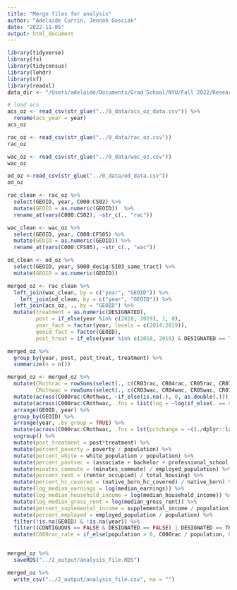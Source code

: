 ```yaml
---
title: "Merge files for analysis"
author: "Adelaide Currin, Jennah Gosciak"
date: "2022-11-05"
output: html_document
---
```


```r
library(tidyverse)
library(fs)
library(tidycensus)
library(lehdr)
library(sf)
library(readxl)
data_dir <- "/Users/adelaide/Documents/Grad School/NYU/Fall 2022/Research Methods/Project"
```

```r
# load acs
acs_oz <- read_csv(str_glue("../0_data/acs_oz_data.csv")) %>% 
  rename(acs_year = year)
acs_oz
```
```r
rac_oz <- read_csv(str_glue("../0_data/rac_oz.csv"))
rac_oz

wac_oz <- read_csv(str_glue("../0_data/wac_oz.csv"))
wac_oz

od_oz <-read_csv(str_glue("../0_data/od_data.csv"))
od_oz
```
```r
rac_clean <- rac_oz %>% 
  select(GEOID, year, C000:CS02) %>% 
  mutate(GEOID = as.numeric(GEOID))  %>% 
  rename_at(vars(C000:CS02), ~str_c(., "rac"))

wac_clean <- wac_oz %>% 
  select(GEOID, year, C000:CFS05) %>% 
  mutate(GEOID = as.numeric(GEOID)) %>% 
  rename_at(vars(C000:CFS05), ~str_c(., "wac"))

od_clean <- od_oz %>% 
  select(GEOID, year, S000_desig:SI03_same_tract) %>% 
  mutate(GEOID = as.numeric(GEOID))
```

```r
merged_oz <- rac_clean %>% 
  left_join(wac_clean, by = c("year", "GEOID")) %>% 
    left_join(od_clean, by = c("year", "GEOID")) %>% 
  left_join(acs_oz, ., by = "GEOID") %>% 
  mutate(treatment = as.numeric(DESIGNATED),
         post = if_else(year %in% c(2018, 2019), 1, 0),
         year_fact = factor(year, levels = c(2014:2019)),
         geoid_fact = factor(GEOID),
         post_treat = if_else(year %in% c(2018, 2019) & DESIGNATED == TRUE, 1, 0))

merged_oz %>% 
  group_by(year, post, post_treat, treatment) %>% 
  summarize(n = n())

merged_oz <- merged_oz %>% 
  mutate(CRothrac = rowSums(select(., c(CR03rac, CR04rac, CR05rac, CR07rac)), na.rm = T),
         CRothwac = rowSums(select(., c(CR03wac, CR04wac, CR05wac, CR07wac)), na.rm = T)) %>% 
  mutate(across(C000rac:CRothwac, ~if_else(is.na(.), 0, as.double(.)))) %>% 
  mutate(across(C000rac:CRothwac, .fns = list(log = ~log(if_else(. == 0, 1, as.double(.)))), .names = "{.col}_{.fn}"))  %>% 
  arrange(GEOID, year) %>% 
  group_by(GEOID) %>% 
  arrange(year, .by_group = TRUE) %>% 
  mutate(across(C000rac:CRothwac, .fns = lst(pctchange = ~((./dplyr::lag(.) - 1) * 100)), .names = "{.col}_{.fn}")) %>%
  ungroup() %>% 
  mutate(post_treatment = post*treatment) %>% 
  mutate(percent_poverty = poverty / population) %>% 
  mutate(percent_white = white_population / population) %>% 
  mutate(percent_postsec = (associate + bachelor + professional_school + doctoral) / population) %>% 
  mutate(minutes_commute = (minutes_commute) / employed_population) %>% 
  mutate(percent_rent = (renter_occupied) / total_housing) %>% 
  mutate(percent_hc_covered = (native_born_hc_covered) / native_born) %>% 
  mutate(log_median_earnings = log(median_earnings)) %>% 
  mutate(log_median_household_income = log(median_household_income)) %>% 
  mutate(log_median_gross_rent = log(median_gross_rent)) %>% 
  mutate(percent_suplemental_income = supplemental_income / population) %>% 
  mutate(percent_employed = employed_population / population) %>% 
  filter(!is.na(GEOID) & !is.na(year)) %>% 
  filter((CONTIGUOUS == FALSE & DESIGNATED == FALSE) | DESIGNATED == TRUE) %>%
  mutate(C000rac_rate = if_else(population > 0, C000rac / population, 0))


merged_oz %>% 
  saveRDS("../2_output/analysis_file.RDS")

merged_oz %>% 
  write_csv("../2_output/analysis_file.csv", na = "")
```



